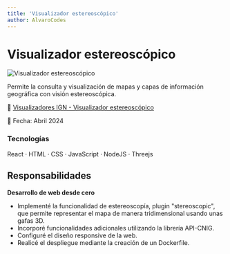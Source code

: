 ```yaml
---
title: 'Visualizador estereoscópico'
author: AlvaroCodes
---
```


# Visualizador estereoscópico

<img
  src="/images/estereoscopico.webp"
  alt="Visualizador estereoscópico"
  transition:name="Visor Estereoscópico"
/>

Permite la consulta y visualización de mapas y capas de información geográfica con visión estereoscópica.

🔗 [Visualizadores IGN - Visualizador estereoscópico](https://visualizadores.ign.es/estereoscopico/)

📅 Fecha: Abril 2024

### Tecnologías 
React · HTML · CSS · JavaScript · NodeJS · Threejs

## Responsabilidades

**Desarrollo de web desde cero** 
- Implementé la funcionalidad de estereoscopía, plugin "stereoscopic", que permite representar el mapa de manera tridimensional usando unas gafas 3D.
- Incorporé funcionalidades adicionales utilizando la librería API-CNIG.
- Configuré el diseño responsive de la web.
- Realicé el despliegue mediante la creación de un Dockerfile.
